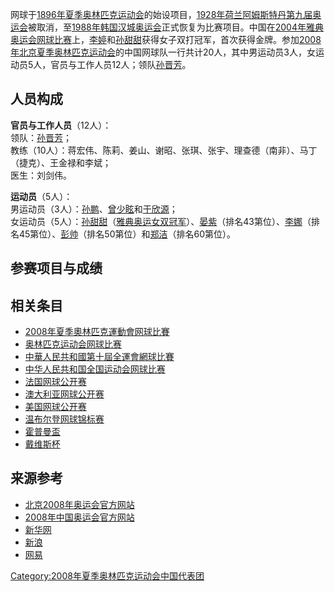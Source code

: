 {{奥运中国代表团参赛项目表
|年份=2008年
|比赛项目=网球
|项目符号文件名称=Tennis 2008.jpg
|金牌数 = /
|银牌数 = /
|铜牌数 = 1
|奖牌总数 = 1
}}

网球于[[1896年夏季奥林匹克运动会|1896年夏季奥林匹克运动会]]的始设项目，[[1928年夏季奥林匹克运动会|1928年荷兰阿姆斯特丹第九届奥运会]]被取消，至[[1988年夏季奥林匹克运动会|1988年韩国汉城奥运会]]正式恢复为比赛项目。中国在[[2004年夏季奥林匹克运动会网球比赛|2004年雅典奥运会网球比赛]]上，[[李婷_(網球運動員)|李婷]]和[[孫甜甜|孙甜甜]]获得女子双打冠军，首次获得金牌。参加[[2008年夏季奥林匹克运动会|2008年北京夏季奥林匹克运动会]]的中国网球队一行共计20人，其中男运动员3人，女运动员5人，官员与工作人员12人；领队[[孙晋芳|孙晋芳]]。

== 人员构成 ==
'''官员与工作人员'''（12人）：<br />
领队：[[孙晋芳|孙晋芳]]；<br /> 
教练（10人）：蒋宏伟、陈莉、姜山、谢昭、张琪、张宇、理查德（南非）、马丁（捷克）、王金禄和李斌；<br /> 
医生：刘剑伟。

'''运动员'''（5人）：<br /> 
男运动员（3人）：[[孫鵬_(網球運動員)|孙鹏]]、[[曾少眩|曾少眩]]和[[于欣源|于欣源]]；<br />
女运动员（5人）：[[孫甜甜|孙甜甜]]（[[2004年夏季奥林匹克运动会网球比赛|雅典奥运女双冠军]]）、[[晏紫|晏紫]]（排名43第位）、[[李娜_(网球运动员)|李娜]]（排名45第位）、[[彭帅|彭帅]]（排名50第位）和[[郑洁|郑洁]]（排名60第位）。

== 参赛项目与成绩 ==


== 相关条目 ==
* [[2008年夏季奧林匹克運動會网球比賽|2008年夏季奧林匹克運動會网球比賽]]
* [[奥林匹克运动会网球比赛|奥林匹克运动会网球比赛]]
* [[中華人民共和國第十屆全運會網球比賽|中華人民共和國第十屆全運會網球比賽]]
* [[中华人民共和国全国运动会网球比赛|中华人民共和国全国运动会网球比赛]]
* [[法国网球公开赛|法国网球公开赛]]
* [[澳大利亚网球公开赛|澳大利亚网球公开赛]]
* [[美国网球公开赛|美国网球公开赛]]
* [[温布尔登网球锦标赛|温布尔登网球锦标赛]]
* [[霍普曼盃|霍普曼盃]]
* [[戴维斯杯|戴维斯杯]]

== 来源参考 ==
<references />
* [http://www.beijing2008.cn 北京2008年奥运会官方网站]{{Wayback|url=http://www.beijing2008.cn/ |date=20070428014805 }}
* [http://2008.olympic.cn/ 2008年中国奥运会官方网站]{{Wayback|url=http://2008.olympic.cn/ |date=20080905005640 }}
* [http://www.xinhuanet.com/olympics/ 新华网]{{Wayback|url=http://www.xinhuanet.com/olympics/ |date=20201022065957 }}
* [http://2008.sina.com.cn 新浪]{{Wayback|url=http://2008.sina.com.cn/ |date=20201022062701 }}
* [http://2008.163.com/ 网易]{{Wayback|url=http://2008.163.com/ |date=20200508051104 }}

{{2008年夏季奥林匹克运动会中国代表团参赛项目}}

[[Category:2008年夏季奥林匹克运动会中国代表团|Category:2008年夏季奥林匹克运动会中国代表团]]